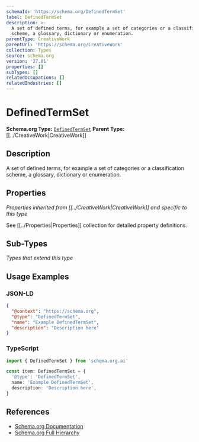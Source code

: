 ```yaml
---
schemaId: 'https://schema.org/DefinedTermSet'
label: DefinedTermSet
description: >-
  A set of defined terms, for example a set of categories or a classification
  scheme, a glossary, dictionary or enumeration.
parentType: CreativeWork
parentUrl: 'https://schema.org/CreativeWork'
collection: Types
source: schema.org
version: '27.01'
properties: []
subTypes: []
relatedOccupations: []
relatedIndustries: []
---
```

# DefinedTermSet

**Schema.org Type:** [`DefinedTermSet`](https://schema.org/DefinedTermSet)
**Parent Type:** [[../CreativeWork|CreativeWork]]

## Description

A set of defined terms, for example a set of categories or a classification scheme, a glossary, dictionary or enumeration.

## Properties

*Properties inherited from [[../CreativeWork|CreativeWork]] and specific to this type*

See [[../Properties|Properties]] collection for detailed property definitions.

## Sub-Types

*Types that extend this type*

## Usage Examples

### JSON-LD

```json
{
  "@context": "https://schema.org",
  "@type": "DefinedTermSet",
  "name": "Example DefinedTermSet",
  "description": "Description here"
}
```

### TypeScript

```typescript
import { DefinedTermSet } from 'schema.org.ai'

const item: DefinedTermSet = {
  '@type': 'DefinedTermSet',
  name: 'Example DefinedTermSet',
  description: 'Description here',
}
```

## References

- [Schema.org Documentation](https://schema.org/DefinedTermSet)
- [Schema.org Full Hierarchy](https://schema.org/docs/full.html)

